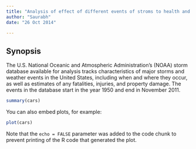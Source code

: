 ```yaml
---
title: "Analysis of effect of different events of stroms to health and economy across the United States from NOAA stroms datasets"
author: "Saurabh"
date: "26 Oct 2014"

---
```

## Synopsis
The U.S. National Oceanic and Atmospheric Administration's (NOAA) storm database available for analysis tracks characteristics of major storms and weather events in the United States, including when and where they occur, as well as estimates of any fatalities, injuries, and property damage. The events in the database start in the year 1950 and end in November 2011.

```r
summary(cars)
```

You can also embed plots, for example:

```r
plot(cars)
```

Note that the `echo = FALSE` parameter was added to the code chunk to prevent printing of the R code that generated the plot.
